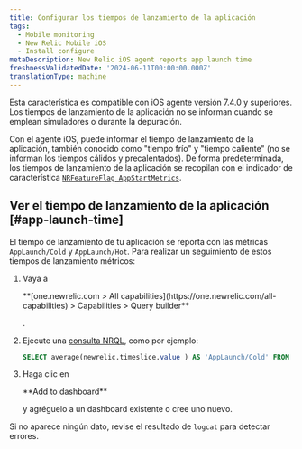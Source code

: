 ```yaml
---
title: Configurar los tiempos de lanzamiento de la aplicación
tags:
  - Mobile monitoring
  - New Relic Mobile iOS
  - Install configure
metaDescription: New Relic iOS agent reports app launch time
freshnessValidatedDate: '2024-06-11T00:00:00.000Z'
translationType: machine
---
```


<Callout variant="important">
  Esta característica es compatible con iOS agente versión 7.4.0 y superiores. Los tiempos de lanzamiento de la aplicación no se informan cuando se emplean simuladores o durante la depuración.
</Callout>

Con el agente iOS, puede informar el tiempo de lanzamiento de la aplicación, también conocido como "tiempo frío" y "tiempo caliente" (no se informan los tiempos cálidos y precalentados). De forma predeterminada, los tiempos de lanzamiento de la aplicación se recopilan con el indicador de característica [`NRFeatureFlag_AppStartMetrics`](/docs/mobile-monitoring/new-relic-mobile/mobile-sdk/configure-settings/#applaunchtime).

## Ver el tiempo de lanzamiento de la aplicación [#app-launch-time]

El tiempo de lanzamiento de tu aplicación se reporta con las métricas `AppLaunch/Cold` y `AppLaunch/Hot`. Para realizar un seguimiento de estos tiempos de lanzamiento métricos:

1. Vaya a

   <DNT>
     **[one.newrelic.com > All capabilities](https://one.newrelic.com/all-capabilities) > Capabilities > Query builder**
   </DNT>

   .

2. Ejecute una [consulta NRQL](/docs/query-your-data/explore-query-data/query-builder/use-advanced-nrql-mode-query-data/), como por ejemplo:

   ```sql
   SELECT average(newrelic.timeslice.value ) AS 'AppLaunch/Cold' FROM Metric WHERE metricTimesliceName = 'AppLaunch/Cold' AND entity.guid = 'YOUR_APP_TOKEN' SINCE 1664218800000 UNTIL 1664220600000 TIMESERIES
   ```

3. Haga clic en

   <DNT>
     **Add to dashboard**
   </DNT>

   y agréguelo a un dashboard existente o cree uno nuevo.

Si no aparece ningún dato, revise el resultado de `logcat` para detectar errores.
